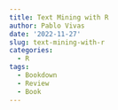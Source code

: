 ```yaml
---
title: Text Mining with R
author: Pablo Vivas
date: '2022-11-27'
slug: text-mining-with-r
categories:
  - R
tags:
  - Bookdown
  - Review
  - Book
---
```


